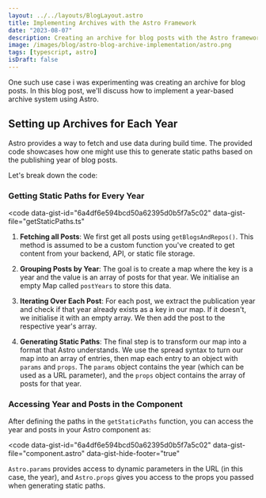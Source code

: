 ```yaml
---
layout: ../../layouts/BlogLayout.astro
title: Implementing Archives with the Astro Framework
date: "2023-08-07"
description: Creating an archive for blog posts with the Astro framework based on a year system.
image: /images/blog/astro-blog-archive-implementation/astro.png
tags: [typescript, astro]
isDraft: false
---
```


One such use case i was experimenting was creating an archive for blog posts. In this blog post, we'll discuss how to implement a year-based archive system using Astro.

## Setting up Archives for Each Year

Astro provides a way to fetch and use data during build time. The provided code showcases how one might use this to generate static paths based on the publishing year of blog posts.

Let's break down the code:

### Getting Static Paths for Every Year

<code
  data-gist-id="6a4df6e594bcd50a62395d0b5f7a5c02"
  data-gist-file="getStaticPaths.ts"
></code>

1. **Fetching all Posts**: We first get all posts using `getBlogsAndRepos()`. This method is assumed to be a custom function you've created to get content from your backend, API, or static file storage.

2. **Grouping Posts by Year**: The goal is to create a map where the key is a year and the value is an array of posts for that year. We initialise an empty Map called `postYears` to store this data.

3. **Iterating Over Each Post**: For each post, we extract the publication year and check if that year already exists as a key in our map. If it doesn't, we initialise it with an empty array. We then add the post to the respective year's array.

4. **Generating Static Paths**: The final step is to transform our map into a format that Astro understands. We use the spread syntax to turn our map into an array of entries, then map each entry to an object with `params` and `props`. The `params` object contains the year (which can be used as a URL parameter), and the `props` object contains the array of posts for that year.

### Accessing Year and Posts in the Component

After defining the paths in the `getStaticPaths` function, you can access the year and posts in your Astro component as:

<code
  data-gist-id="6a4df6e594bcd50a62395d0b5f7a5c02"
  data-gist-file="component.astro"
  data-gist-hide-footer="true"
></code>

`Astro.params` provides access to dynamic parameters in the URL (in this case, the year), and `Astro.props` gives you access to the props you passed when generating static paths.
